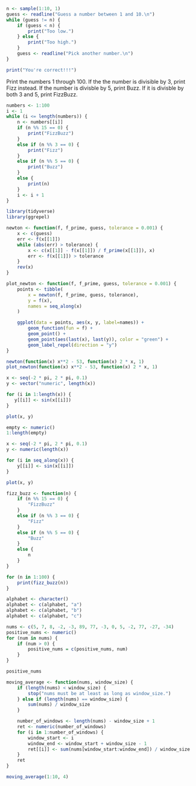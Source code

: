 ```R
n <- sample(1:10, 1)
guess <- readline("Guess a number between 1 and 10.\n")
while (guess != n) {
    if (guess < n) {
        print("Too low.")
    } else {
        print("Too high.")
    }
    guess <- readline("Pick another number.\n")
}

print("You're correct!!!")
```

Print the numbers 1 through 100. If the the number is divisible by 3, print Fizz
instead. If the number is divisble by 5, print Buzz. If it is divisble by both 3
and 5, print FizzBuzz.

```R
numbers <- 1:100
i <- 1
while (i <= length(numbers)) {
    n <- numbers[[i]]
    if (n %% 15 == 0) {
        print("FizzBuzz")
    }
    else if (n %% 3 == 0) {
        print("Fizz")
    }
    else if (n %% 5 == 0) {
        print("Buzz")
    }
    else {
        print(n)
    }
    i <- i + 1
}
```

```R
library(tidyverse)
library(ggrepel)

newton <- function(f, f_prime, guess, tolerance = 0.001) {
    x <- c(guess)
    err <- f(x[[1]])
    while (abs(err) > tolerance) {
        x <- c(x[[1]] - f(x[[1]]) / f_prime(x[[1]]), x)
        err <- f(x[[1]]) > tolerance
    }
    rev(x)
}

plot_newton <- function(f, f_prime, guess, tolerance = 0.001) {
    points <- tibble(
        x = newton(f, f_prime, guess, tolerance),
        y = f(x),
        names = seq_along(x)
    )

    ggplot(data = points, aes(x, y, label=names)) +
        geom_function(fun = f) +
        geom_point() +
        geom_point(aes(last(x), last(y)), color = "green") +
        geom_label_repel(direction = "y")
}

newton(function(x) x**2 - 53, function(x) 2 * x, 1)
plot_newton(function(x) x**2 - 53, function(x) 2 * x, 1)
```

```R
x <- seq(-2 * pi, 2 * pi, 0.1)
y <- vector("numeric", length(x))

for (i in 1:length(x)) {
   y[[i]] <- sin(x[[i]])
}

plot(x, y)
```

```R
empty <- numeric()
1:length(empty)

x <- seq(-2 * pi, 2 * pi, 0.1)
y <- numeric(length(x))

for (i in seq_along(x)) {
    y[[i]] <- sin(x[[i]])
}

plot(x, y)
```

```R
fizz_buzz <- function(n) {
    if (n %% 15 == 0) {
        "FizzBuzz"
    }
    else if (n %% 3 == 0) {
        "Fizz"
    }
    else if (n %% 5 == 0) {
        "Buzz"
    }
    else {
        n
    }
}

for (n in 1:100) {
    print(fizz_buzz(n))
}
```

```R
alphabet <- character()
alphabet <- c(alphabet, "a")
alphabet <- c(alphabet, "b")
alphabet <- c(alphabet, "c")
```

```R
nums <- c(5, 7, 8, -2, -3, 89, 77, -3, 0, 5, -2, 77, -27, -34)
positive_nums <- numeric()
for (num in nums) {
    if (num > 0) {
        positive_nums = c(positive_nums, num)
    }
}

positive_nums
```

```R
moving_average <- function(nums, window_size) {
    if (length(nums) < window_size) {
        stop("nums must be at least as long as window_size.")
    } else if (length(nums) == window_size) {
        sum(nums) / window_size
    }

    number_of_windows <- length(nums) - window_size + 1
    ret <- numeric(number_of_windows)
    for (i in 1:number_of_windows) {
        window_start <- i
        window_end <- window_start + window_size - 1
        ret[[i]] <- sum(nums[window_start:window_end]) / window_size
    }
    ret
}

moving_average(1:10, 4)
```
